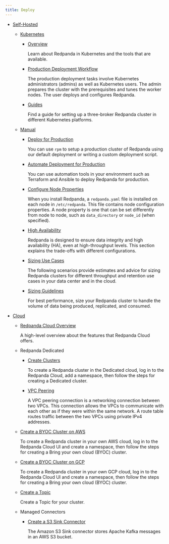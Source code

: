 ```yaml
---
title: Deploy
---
```


<head>
    <meta name="title" content="Deploy | Redpanda Docs"/>
    <meta name="description" content="Deploy."/>
</head>

- [Self-Hosted](../deploy/self-hosted)

  - [Kubernetes](../deploy/self-hosted/kubernetes)
      - [Overview](../deploy/self-hosted/kubernetes/kubernetes-production-deployment)

          Learn about Redpanda in Kubernetes and the tools that are available.

      - [Production Deployment Workflow](../deploy/self-hosted/kubernetes/production-workflow)

          The production deployment tasks involve Kubernetes administrators (admins) as well as Kubernetes users. The admin prepares the cluster with the prerequisites and tunes the worker nodes. The user deploys and configures Redpanda.

      - [Guides](../deploy/self-hosted/kubernetes/get-started-dev)

          Find a guide for setting up a three-broker Redpanda cluster in different Kubernetes platforms.

  - [Manual](../deploy/self-hosted/manual)

    - [Deploy for Production](../deploy/self-hosted/manual/production-deployment)
      
        You can use `rpm` to setup a production cluster of Redpanda using our default deployment or writing a custom deployment script.

    - [Automate Deployment for Production](../deploy/self-hosted/manual/production-deployment-automation)
      
        You can use automation tools in your environment such as Terraform and Ansible to deploy Redpanda for production.

    - [Configure Node Properties](../deploy/self-hosted/manual/node-property-configuration)

        When you install Redpanda, a `redpanda.yaml` file is installed on each node in `/etc/redpanda`. This file contains node configuration properties. A node property is one that can be set differently from node to node, such as `data_directory` or `node_id` (when specified).

    - [High Availability](../deploy/self-hosted/manual/high-availability)

        Redpanda is designed to ensure data integrity and high availability (HA), even at high-throughput levels. This section explains the trade-offs with different configurations.

    - [Sizing Use Cases](../deploy/self-hosted/manual/sizing-use-cases)
      
        The following scenarios provide estimates and advice for sizing Redpanda clusters for different throughput and retention use cases in your data center and in the cloud.

    - [Sizing Guidelines](../deploy/self-hosted/manual/sizing)

        For best performance, size your Redpanda cluster to handle the volume of data being produced, replicated, and consumed.


- [Cloud](../deploy/cloud)
  - [Redpanda Cloud Overview](../deploy/cloud/dedicated-byoc)

      A high-level overview about the features that Redpanda Cloud offers.

  - Redpanda Dedicated
    - [Create Clusters](../deploy/cloud/create-dedicated-cloud-cluster-aws)
      
      To create a Redpanda cluster in the Dedicated cloud, log in to the Redpanda Cloud, add a namespace, then follow the steps for creating a Dedicated cluster.

    - [VPC Peering](../deploy/cloud/vpc-peering)
    
      A VPC peering connection is a networking connection between two VPCs. This connection allows the VPCs to communicate with each other as if they were within the same network. A route table routes traffic between the two VPCs using private IPv4 addresses.

  - [Create a BYOC Cluster on AWS](../deploy/cloud/create-byoc-cluster-aws)

      To create a Redpanda cluster in your own AWS cloud, log in to the Redpanda Cloud UI and create a namespace, then follow the steps for creating a Bring your own cloud (BYOC) cluster.

  - [Create a BYOC Cluster on GCP](../deploy/cloud/create-byoc-cluster-gcp)

      To create a Redpanda cluster in your own GCP cloud, log in to the Redpanda Cloud UI and create a namespace, then follow the steps for creating a Bring your own cloud (BYOC) cluster.

  - [Create a Topic](../deploy/cloud/create-topic)

      Create a Topic for your cluster.

  - Managed Connectors
    - [Create a S3 Sink Connector](../deploy/cloud/managed-connectors/create-s3-sink-connector)
    
      The Amazon S3 Sink connector stores Apache Kafka messages in an AWS S3 bucket.